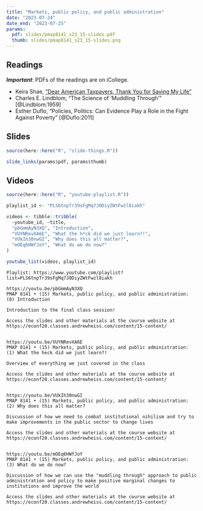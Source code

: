 ```yaml
---
title: "Markets, public policy, and public administration"
date: "2023-07-24"
date_end: "2023-07-25"
params:
  pdf: slides/pmap8141_s23_15-slides.pdf
  thumb: slides/pmap8141_s23_15-slides.png
---
```


## Readings

***Important***: PDFs of the readings are on iCollege.

- <i class="fas fa-external-link-square-alt"></i> Keira Shae, ["Dear American Taxpayers, Thank You for Saving My Life"](https://bycommonconsent.com/2018/07/04/dear-american-taxpayers-thank-you-for-saving-my-life/)
- <i class="far fa-file-pdf"></i> Charles E. Lindblom, "The Science of 'Muddling Through'" [@Lindblom:1959]
- <i class="far fa-file-pdf"></i> Esther Duflo, "Policies, Politics: Can Evidence Play a Role in the Fight Against Poverty" [@Duflo:2011]


## Slides

```r
source(here::here("R", "slide-things.R"))

slide_links(params$pdf, params$thumb)
```


## Videos

```r
source(here::here("R", "youtube-playlist.R"))

playlist_id <- "PLS6tnpTr39sFgMq7J0DiyZWtFwzl8iakh"

videos <- tibble::tribble(
  ~youtube_id, ~title,
  "pbGmmAyN3XQ", "Introduction",
  "VUYNRevXA6E", "What the h*ck did we just learn?!",
  "VUkIh30nwGI", "Why does this all matter?",
  "mOEq6HWfJoY", "What do we do now?"
)

youtube_list(videos, playlist_id)
```


```cat
Playlist: https://www.youtube.com/playlist?list=PLS6tnpTr39sFgMq7J0DiyZWtFwzl8iakh

https://youtu.be/pbGmmAyN3XQ
PMAP 8141 • (15) Markets, public policy, and public administration: (0) Introduction

Introduction to the final class session!

Access the slides and other materials at the course website at https://econf20.classes.andrewheiss.com/content/15-content/


https://youtu.be/VUYNRevXA6E
PMAP 8141 • (15) Markets, public policy, and public administration: (1) What the heck did we just learn?!

Overview of everything we just covered in the class

Access the slides and other materials at the course website at https://econf20.classes.andrewheiss.com/content/15-content/


https://youtu.be/VUkIh30nwGI
PMAP 8141 • (15) Markets, public policy, and public administration: (2) Why does this all matter?

Discussion of how we need to combat institutional nihilism and try to make improvements in the public sector to change lives

Access the slides and other materials at the course website at https://econf20.classes.andrewheiss.com/content/15-content/


https://youtu.be/mOEq6HWfJoY
PMAP 8141 • (15) Markets, public policy, and public administration: (3) What do we do now?

Discussion of how we can use the "muddling through" approach to public administration and policy to make positive marginal changes to institutions and improve the world

Access the slides and other materials at the course website at https://econf20.classes.andrewheiss.com/content/15-content/
```
